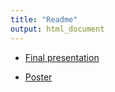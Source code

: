 ```yaml
---
title: "Readme"
output: html_document
---
```


* [Final presentation](https://github.com/PrincetonIntSchoolMathScience/HighFrequency/blob/master/Final_Presentation.Rmd)

* [Poster](https://github.com/PrincetonIntSchoolMathScience/HighFrequency/blob/master/poster/Final_poster.pdf)
